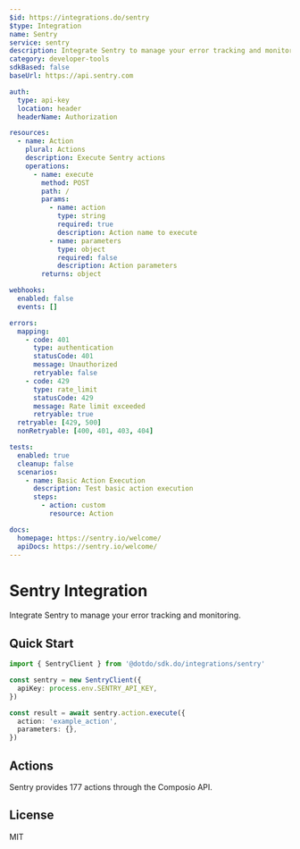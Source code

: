```yaml
---
$id: https://integrations.do/sentry
$type: Integration
name: Sentry
service: sentry
description: Integrate Sentry to manage your error tracking and monitoring.
category: developer-tools
sdkBased: false
baseUrl: https://api.sentry.com

auth:
  type: api-key
  location: header
  headerName: Authorization

resources:
  - name: Action
    plural: Actions
    description: Execute Sentry actions
    operations:
      - name: execute
        method: POST
        path: /
        params:
          - name: action
            type: string
            required: true
            description: Action name to execute
          - name: parameters
            type: object
            required: false
            description: Action parameters
        returns: object

webhooks:
  enabled: false
  events: []

errors:
  mapping:
    - code: 401
      type: authentication
      statusCode: 401
      message: Unauthorized
      retryable: false
    - code: 429
      type: rate_limit
      statusCode: 429
      message: Rate limit exceeded
      retryable: true
  retryable: [429, 500]
  nonRetryable: [400, 401, 403, 404]

tests:
  enabled: true
  cleanup: false
  scenarios:
    - name: Basic Action Execution
      description: Test basic action execution
      steps:
        - action: custom
          resource: Action

docs:
  homepage: https://sentry.io/welcome/
  apiDocs: https://sentry.io/welcome/
---
```


# Sentry Integration

Integrate Sentry to manage your error tracking and monitoring.

## Quick Start

```typescript
import { SentryClient } from '@dotdo/sdk.do/integrations/sentry'

const sentry = new SentryClient({
  apiKey: process.env.SENTRY_API_KEY,
})

const result = await sentry.action.execute({
  action: 'example_action',
  parameters: {},
})
```

## Actions

Sentry provides 177 actions through the Composio API.

## License

MIT
